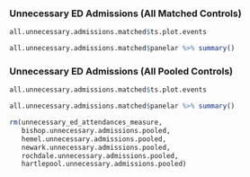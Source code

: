 ### Unnecessary ED Admissions (All Matched Controls)

```r
all.unnecessary.admissions.matched$ts.plot.events
```

```r
all.unnecessary.admissions.matched$panelar %>% summary()
```

### Unnecessary ED Admissions (All Pooled Controls)

```r
all.unnecessary.admissions.matched$ts.plot.events
```

```r
all.unnecessary.admissions.matched$panelar %>% summary()
```





```r
rm(unnecessary_ed_attendances_measure,
   bishop.unnecessary.admissions.pooled,
   hemel.unnecessary.admissions.pooled,
   newark.unnecessary.admissions.pooled,
   rochdale.unnecessary.admissions.pooled,
   hartlepool.unnecessary.admissions.pooled)
```
